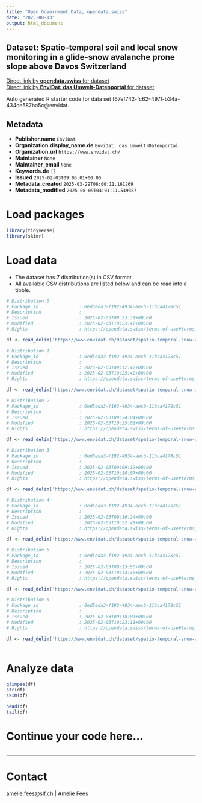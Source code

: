 ```yaml
---
title: "Open Government Data, opendata.swiss"
date: "2025-08-13"
output: html_document
---
```


## Dataset: Spatio-temporal soil and local snow monitoring in a glide-snow avalanche prone slope above Davos Switzerland



[Direct link by **opendata.swiss** for dataset](https://opendata.swiss/de/dataset/spatio-temporal-soil-and-local-snow-monitoring-in-a-glide-snow-avalanche-prone-slope-above-davo)<br>
[Direct link by **EnviDat: das Umwelt-Datenportal** for dataset](https://www.envidat.ch/#/metadata/spatio-temporal-snow-and-local-snow-monitoring-in-a-glide-snow-avalanche-prone-s)

Auto generated R starter code for data set f67ef742-fc62-497f-b34a-434ce587ba5c@envidat.

## Metadata

- **Publisher.name** `EnviDat`
- **Organization.display_name.de** `EnviDat: das Umwelt-Datenportal`
- **Organization.url** `https://www.envidat.ch/`
- **Maintainer** `None`
- **Maintainer_email** `None`
- **Keywords.de** `[]`
- **Issued** `2025-02-03T09:06:01+00:00`
- **Metadata_created** `2025-03-29T06:00:11.161269`
- **Metadata_modified** `2025-08-09T04:01:11.549387`


# Load packages

```r

library(tidyverse)
library(skimr)

```

# Load data

-   The dataset has 7 distribution(s) in CSV format.
-   All available CSV distributions are listed below and can be read into a tibble.

```r

# Distribution 0
# Package_id               : 0ed5eda3-f192-4934-aecb-11bca4178c51
# Description              : 
# Issued                   : 2025-02-03T09:23:31+00:00
# Modified                 : 2025-02-03T10:23:47+00:00
# Rights                   : https://opendata.swiss/terms-of-use#terms_by

df <- read_delim('https://www.envidat.ch/dataset/spatio-temporal-snow-and-local-snow-monitoring-in-a-glide-snow-avalanche-prone-s/resource/4a074b12-3c0b-4480-a72d-65368605062b')

# Distribution 1
# Package_id               : 0ed5eda3-f192-4934-aecb-11bca4178c51
# Description              : 
# Issued                   : 2025-02-03T09:12:47+00:00
# Modified                 : 2025-02-03T10:25:42+00:00
# Rights                   : https://opendata.swiss/terms-of-use#terms_by

df <- read_delim('https://www.envidat.ch/dataset/spatio-temporal-snow-and-local-snow-monitoring-in-a-glide-snow-avalanche-prone-s/resource/ccde8ed4-1613-41f3-a486-f445837d249f')

# Distribution 2
# Package_id               : 0ed5eda3-f192-4934-aecb-11bca4178c51
# Description              : 
# Issued                   : 2025-02-03T09:24:04+00:00
# Modified                 : 2025-02-03T10:25:02+00:00
# Rights                   : https://opendata.swiss/terms-of-use#terms_by

df <- read_delim('https://www.envidat.ch/dataset/spatio-temporal-snow-and-local-snow-monitoring-in-a-glide-snow-avalanche-prone-s/resource/db4773c1-de98-4020-a199-03987a57362b')

# Distribution 3
# Package_id               : 0ed5eda3-f192-4934-aecb-11bca4178c51
# Description              : 
# Issued                   : 2025-02-03T09:09:12+00:00
# Modified                 : 2025-02-03T10:10:07+00:00
# Rights                   : https://opendata.swiss/terms-of-use#terms_by

df <- read_delim('https://www.envidat.ch/dataset/spatio-temporal-snow-and-local-snow-monitoring-in-a-glide-snow-avalanche-prone-s/resource/0d3deb2c-8aad-4837-85ae-5334caa8f298')

# Distribution 4
# Package_id               : 0ed5eda3-f192-4934-aecb-11bca4178c51
# Description              : 
# Issued                   : 2025-02-03T09:16:24+00:00
# Modified                 : 2025-02-03T10:22:48+00:00
# Rights                   : https://opendata.swiss/terms-of-use#terms_by

df <- read_delim('https://www.envidat.ch/dataset/spatio-temporal-snow-and-local-snow-monitoring-in-a-glide-snow-avalanche-prone-s/resource/9f391cd2-3561-4479-bb54-fc1a4612b0b0')

# Distribution 5
# Package_id               : 0ed5eda3-f192-4934-aecb-11bca4178c51
# Description              : 
# Issued                   : 2025-02-03T09:13:50+00:00
# Modified                 : 2025-02-03T10:14:48+00:00
# Rights                   : https://opendata.swiss/terms-of-use#terms_by

df <- read_delim('https://www.envidat.ch/dataset/spatio-temporal-snow-and-local-snow-monitoring-in-a-glide-snow-avalanche-prone-s/resource/f6bfdffe-9a8e-4c54-b557-269570fdd74f')

# Distribution 6
# Package_id               : 0ed5eda3-f192-4934-aecb-11bca4178c51
# Description              : 
# Issued                   : 2025-02-03T09:18:01+00:00
# Modified                 : 2025-02-03T10:23:11+00:00
# Rights                   : https://opendata.swiss/terms-of-use#terms_by

df <- read_delim('https://www.envidat.ch/dataset/spatio-temporal-snow-and-local-snow-monitoring-in-a-glide-snow-avalanche-prone-s/resource/d36d63a4-0924-4c55-b371-2ac0ea642d95')



```

# Analyze data

```r

glimpse(df)
str(df)
skim(df)

head(df)
tail(df)

```

# Continue your code here...

```r

```

------------------------------------------------------------------------

# Contact

amelie.fees@slf.ch | Amelie Fees
